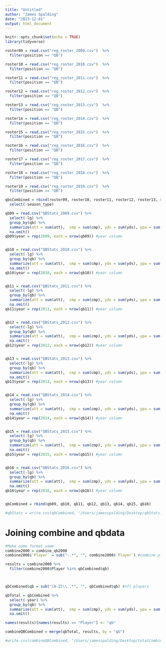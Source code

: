 ```yaml
---
title: "Untitled"
author: "James Spalding"
date: "2023-12-01"
output: html_document
---
```


```r
knitr::opts_chunk$set(echo = TRUE)
library(tidyverse)
```


```r
roster09 = read.csv("reg_roster_2009.csv")  %>%
  filter(position == "QB")

roster10 = read.csv("reg_roster_2010.csv")  %>%
  filter(position == "QB")

roster11 = read.csv("reg_roster_2011.csv")  %>%
  filter(position == "QB")

roster12 = read.csv("reg_roster_2012.csv")  %>%
  filter(position == "QB")

roster13 = read.csv("reg_roster_2013.csv")  %>%
  filter(position == "QB")

roster14 = read.csv("reg_roster_2014.csv")  %>%
  filter(position == "QB")

roster15 = read.csv("reg_roster_2015.csv")  %>%
  filter(position == "QB")

roster16 = read.csv("reg_roster_2016.csv")  %>%
  filter(position == "QB")

roster17 = read.csv("reg_roster_2017.csv")  %>%
  filter(position == "QB")

roster18 = read.csv("reg_roster_2018.csv")  %>%
  filter(position == "QB")

roster19 = read.csv("reg_roster_2019.csv")  %>%
  filter(position == "QB")

qbsCombined = rbind(roster09, roster10, roster11, roster12, roster13, roster14, roster15, roster16, roster17, roster18, roster19) %>%
  select(-season_type)
```


```r
qb09 = read.csv("QBStats_2009.csv") %>%
  select(-lg) %>%
  group_by(qb) %>%
  summarize(att = sum(att),  cmp = sum(cmp), yds = sum(yds), ypa = sum(ypa), td = sum(td), int = sum(as.numeric(int)), sack = sum(sack), loss = sum(loss), game_points = sum(game_points)) %>%
  na.omit()
qb09$year = rep(2009, each = nrow(qb09)) #year column


qb10 = read.csv("QBStats_2010.csv") %>%
  select(-lg) %>%
  group_by(qb) %>%
  summarize(att = sum(att),  cmp = sum(cmp), yds = sum(yds), ypa = sum(ypa), td = sum(td), int = sum(as.numeric(int)), sack = sum(sack), loss = sum(loss), game_points = sum(game_points)) %>%
  na.omit()
qb10$year = rep(2010, each = nrow(qb10)) #year column


qb11 = read.csv("QBStats_2011.csv") %>%
  select(-lg) %>%
  group_by(qb) %>%
  summarize(att = sum(att),  cmp = sum(cmp), yds = sum(yds), ypa = sum(ypa), td = sum(td), int = sum(as.numeric(int)), sack = sum(sack), loss = sum(loss), game_points = sum(game_points)) %>%
  na.omit()
qb11$year = rep(2011, each = nrow(qb11)) #year column


qb12 = read.csv("QBStats_2012.csv") %>%
  select(-lg) %>%
  group_by(qb) %>%
  summarize(att = sum(att),  cmp = sum(cmp), yds = sum(yds), ypa = sum(ypa), td = sum(td), int = sum(as.numeric(int)), sack = sum(sack), loss = sum(loss), game_points = sum(game_points)) %>%
  na.omit()
qb12$year = rep(2012, each = nrow(qb12)) #year column


qb13 = read.csv("QBStats_2013.csv") %>%
  select(-lg) %>%
  group_by(qb) %>%
  summarize(att = sum(att),  cmp = sum(cmp), yds = sum(yds), ypa = sum(ypa), td = sum(td), int = sum(as.numeric(int)), sack = sum(sack), loss = sum(loss), game_points = sum(game_points)) %>%
  na.omit()
qb13$year = rep(2013, each = nrow(qb13)) #year column


qb14 = read.csv("QBStats_2014.csv") %>%
  select(-lg) %>%
  group_by(qb) %>%
  summarize(att = sum(att),  cmp = sum(cmp), yds = sum(yds), ypa = sum(ypa), td = sum(td), int = sum(as.numeric(int)), sack = sum(sack), loss = sum(loss), game_points = sum(game_points)) %>%
  na.omit()
qb14$year = rep(2014, each = nrow(qb14)) #year column


qb15 = read.csv("QBStats_2015.csv") %>%
  select(-lg) %>%
  group_by(qb) %>%
  summarize(att = sum(att),  cmp = sum(cmp), yds = sum(yds), ypa = sum(ypa), td = sum(td), int = sum(as.numeric(int)), sack = sum(sack), loss = sum(loss), game_points = sum(game_points)) %>%
  na.omit()
qb15$year = rep(2015, each = nrow(qb15)) #year column


qb16 = read.csv("QBStats_2016.csv") %>%
  select(-lg) %>%
  group_by(qb) %>%
  summarize(att = sum(att),  cmp = sum(cmp), yds = sum(yds), ypa = sum(ypa), td = sum(td), int = sum(as.numeric(int)), sack = sum(sack), loss = sum(loss), game_points = sum(game_points)) %>%
  na.omit()
qb16$year = rep(2016, each = nrow(qb16)) #year column


qbCombined = rbind(qb09, qb10, qb11, qb12, qb13, qb14, qb15, qb16)

#qbStats = write.csv(qbCombined, "/Users/jamesspalding/Desktop/qbStats.csv")
```


# Joining combine and qbdata

```r
#Make name format same
combine2000 = combine_qb2000
combine2000$`Player` = sub("-.*", "", combine2000$`Player`) #combine players

results = combine2000 %>%
  filter(combine2000$Player %in% qbCombined$qb)



qbCombined$qb = sub("[A-Z]\\..*", "", qbCombined$qb) #nfl players

qbTotal = qbCombined %>%
  select(-year) %>%
  group_by(qb) %>%
  summarize(att = sum(att),  cmp = sum(cmp), yds = sum(yds), ypa = sum(ypa), td = sum(td), int = sum(as.numeric(int)), sack = sum(sack), loss = sum(loss), game_points = sum(game_points)) %>%
  na.omit()

names(results)[names(results) == "Player"] <- "qb"

combineQBCombined = merge(qbTotal, results, by = "qb")

#write.csv(combineQBCombined, "/Users/jamesspalding/Desktop/totalCombinedQB.csv")
```
















